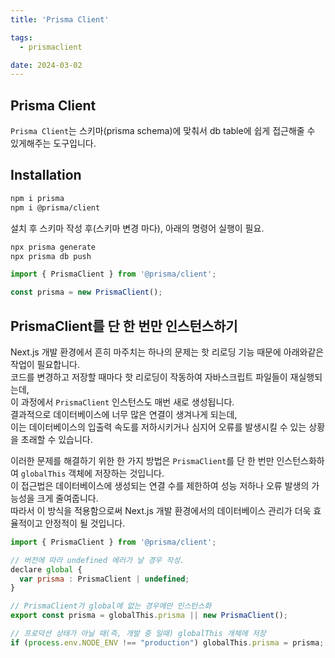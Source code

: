```yaml
---
title: 'Prisma Client'

tags:
  - prismaclient

date: 2024-03-02
---
```


## Prisma Client

`Prisma Client`는 스키마(prisma schema)에 맞춰서 db table에 쉽게 접근해줄 수 있게해주는 도구입니다.


## Installation 

```bash
npm i prisma
npm i @prisma/client
```

설치 후 스키마 작성 후(스키마 변경 마다), 아래의 명령어 실행이 필요.

```bash
npx prisma generate 
npx prisma db push
```

```js
import { PrismaClient } from '@prisma/client';

const prisma = new PrismaClient();
```

## PrismaClient를 단 한 번만 인스턴스하기

Next.js 개발 환경에서 흔히 마주치는 하나의 문제는 핫 리로딩 기능 때문에 아래와같은 작업이 필요합니다. <br/>
코드를 변경하고 저장할 때마다 핫 리로딩이 작동하여 자바스크립트 파일들이 재실행되는데, <br/>
이 과정에서 `PrismaClient` 인스턴스도 매번 새로 생성됩니다. <br/>
결과적으로 데이터베이스에 너무 많은 연결이 생겨나게 되는데, <br/>
이는 데이터베이스의 입출력 속도를 저하시키거나 심지어 오류를 발생시킬 수 있는 상황을 초래할 수 있습니다.<br/>

이러한 문제를 해결하기 위한 한 가지 방법은 `PrismaClient`를 단 한 번만 인스턴스화하여 `globalThis` 객체에 저장하는 것입니다. <br/>
이 접근법은 데이터베이스에 생성되는 연결 수를 제한하여 성능 저하나 오류 발생의 가능성을 크게 줄여줍니다. <br/>
따라서 이 방식을 적용함으로써 Next.js 개발 환경에서의 데이터베이스 관리가 더욱 효율적이고 안정적이 될 것입니다.

```js:lib/prisma.js
import { PrismaClient } from '@prisma/client';

// 버전에 따라 undefined 에러가 날 경우 작성.
declare global {
  var prisma : PrismaClient | undefined;
}

// PrismaClient가 global에 없는 경우에만 인스턴스화
export const prisma = globalThis.prisma || new PrismaClient();

// 프로덕션 상태가 아닐 때(즉, 개발 중 일때) globalThis 개체에 저장
if (process.env.NODE_ENV !== "production") globalThis.prisma = prisma;
```


